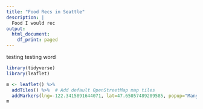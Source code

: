 ```yaml
---
title: "Food Recs in Seattle"
description: |
  Food I would rec
output:
  html_document:
    df_print: paged
---
```


testing testing word 
```r
library(tidyverse)
library(leaflet)

m <- leaflet() %>%
  addTiles() %>%  # Add default OpenStreetMap map tiles
  addMarkers(lng=-122.3415891644071, lat=47.65057489209585, popup="Many Bennies!<br>New Zealand Ice Cream <br> Fresh Fruit")
m  

```

